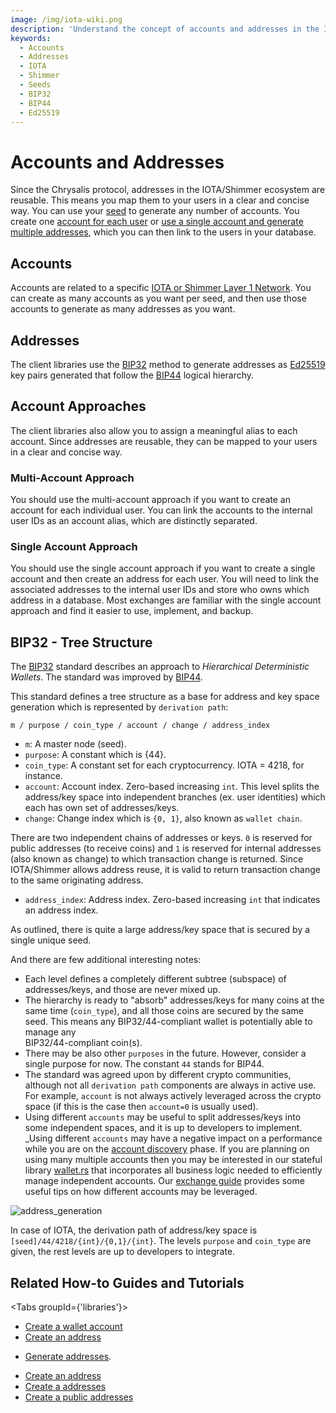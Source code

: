 ```yaml
---
image: /img/iota-wiki.png
description: 'Understand the concept of accounts and addresses in the IOTA and Shimmer ecosystem, the differences between the multi-account and single account approaches, and the BIP32 tree structure for address and key space generation.'
keywords:
  - Accounts
  - Addresses
  - IOTA
  - Shimmer
  - Seeds
  - BIP32
  - BIP44
  - Ed25519
---
```



# Accounts and Addresses

Since the Chrysalis protocol, addresses in the IOTA/Shimmer ecosystem are reusable. This means you map them to your
users in a clear and concise way. You can use your [seed](seed-mnemonics.mdx) to generate any number of accounts. You create
one [account for each user](#single-account-approach)
or [use a single account and generate multiple addresses](#multiple-account-approach),
which you can then link to the users in your database.

## Accounts

Accounts are related to a specific [IOTA or Shimmer Layer 1 Network](../../explanations/what-is-shimmer/layer-1-landscape.md). You can create as many accounts as you want per seed, and then use those accounts to generate as many addresses as you want.

## Addresses

The client libraries use the [BIP32](#BIP32-tree-structure) method to generate
addresses as [Ed25519](https://en.wikipedia.org/wiki/EdDSA#Ed25519) key pairs generated that follow the
[BIP44](https://github.com/bitcoin/bips/blob/master/bip-0044.mediawiki) logical hierarchy.

## Account Approaches

The client libraries also allow you to assign a meaningful alias to each account. Since addresses are reusable, they can be mapped to your users in a clear and concise way.

### Multi-Account Approach

You should use the multi-account approach if you want to create an account for each individual user. You can link the accounts to the internal user IDs as an account alias, which are distinctly separated.

### Single Account Approach

You should use the single account approach if you want to create a single account and then create an address for each user. You will need to link the associated addresses to the internal user IDs and store who owns which address in a database. Most exchanges are familiar with the single account approach and find it easier to use, implement, and backup.

## BIP32 - Tree Structure

The [BIP32](https://github.com/bitcoin/bips/blob/master/bip-0032.mediawiki) standard describes an approach to
_Hierarchical Deterministic Wallets_. The standard was improved by [BIP44](https://github.com/bitcoin/bips/blob/master/bip-0044.mediawiki).

This standard defines a tree structure as a base for address and key space generation which is represented by
`derivation path`:

```plaintext
m / purpose / coin_type / account / change / address_index
```

- `m`: A master node (seed).
- `purpose`: A constant which is {44}.
- `coin_type`: A constant set for each cryptocurrency. IOTA = 4218, for instance.
- `account`: Account index. Zero-based increasing `int`. This level splits the address/key space into independent
  branches (ex. user identities) which each has own set of addresses/keys.
- `change`: Change index which is `{0, 1}`, also known as `wallet chain`.

There are two independent chains of addresses or keys. `0` is reserved for public addresses (to receive coins) and `1` is
reserved for internal addresses (also known as change) to which transaction change is returned. Since IOTA/Shimmer allows address
reuse, it is valid to return transaction change to the same originating address.

- `address_index`: Address index. Zero-based increasing `int` that indicates an address index.

As outlined, there is quite a large address/key space that is secured by a single unique seed.

And there are few additional interesting notes:

- Each level defines a completely different subtree (subspace) of addresses/keys, and those are never mixed up.
- The hierarchy is ready to "absorb" addresses/keys for many coins at the same time (`coin_type`), and all those coins
  are secured by the same seed. This means any BIP32/44-compliant wallet is potentially able to manage any \
  BIP32/44-compliant coin(s).
- There may be also other `purposes` in the future. However, consider a single purpose for now. The constant `44` stands
  for BIP44.
- The standard was agreed upon by different crypto communities, although not all `derivation path` components are always in active use. For example, `account` is not always actively leveraged across the crypto space (if this is the case then `account=0` is usually used).
- Using different `accounts` may be useful to split addresses/keys into some independent spaces, and it is up to
  developers to implement. \_Using different `accounts` may have a negative impact on a performance while you are on the
  [account discovery](https://github.com/bitcoin/bips/blob/master/bip-0044.mediawiki#account-discovery) phase. If you are
  planning on using many multiple accounts then you may be interested in our stateful library
  [wallet.rs](https://wiki.iota.org/wallet.rs/welcome) that incorporates all business logic needed to efficiently manage
  independent accounts.
  Our [exchange guide](https://wiki.iota.org/docs/build/exchange-integration/exchange-integration-guide)
  provides some useful tips on how different accounts may be leveraged.

![address_generation](/img/libraries/address_generation.svg)

In case of IOTA, the derivation path of address/key space is `[seed]/44/4218/{int}/{0,1}/{int}`. The levels `purpose`
and `coin_type` are given, the rest levels are up to developers to integrate.

## Related How-to Guides and Tutorials

<Tabs groupId={'libraries'}>
<TabItem value="wallet.rs" label="wallet.rs">

- [Create a wallet account](https://wiki.iota.org/shimmer/wallet.rs/how_tos/accounts_and_addresses/create_a_wallet_account/)
- [Create an address](https://wiki.iota.org/shimmer/wallet.rs/how_tos/accounts_and_addresses/generate_address/)

</TabItem>
<TabItem value="iota.rs" label="iota.rs">

- [Generate addresses](https://wiki.iota.org/shimmer/iota.rs/how_tos/generate_addresses/).

</TabItem>
<TabItem value="iota.js" label="iota.js">

- [Create an address](https://wiki.iota.org/shimmer/iota.js/how_tos/address/)
- [Create a addresses](https://wiki.iota.org/shimmer/iota.js/tutorials/value-transactions/generate-addresses/)
- [Create a public addresses](https://wiki.iota.org/shimmer/iota.js/tutorials/value-transactions/public-addresses/)

</TabItem>

</Tabs>
